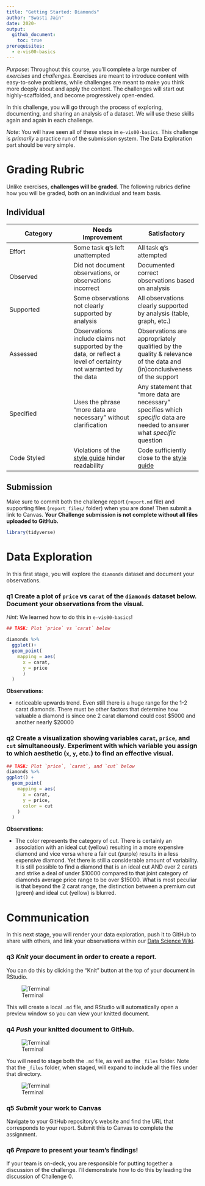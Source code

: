 ```yaml
---
title: "Getting Started: Diamonds"
author: "Swasti Jain"
date: 2020-
output:
  github_document:
    toc: true
prerequisites:
  - e-vis00-basics
---
```


*Purpose*: Throughout this course, you'll complete a large number of *exercises* and *challenges*. Exercises are meant to introduce content with easy-to-solve problems, while challenges are meant to make you think more deeply about and apply the content. The challenges will start out highly-scaffolded, and become progressively open-ended.

In this challenge, you will go through the process of exploring, documenting, and sharing an analysis of a dataset. We will use these skills again and again in each challenge.

*Note*: You will have seen all of these steps in `e-vis00-basics`. This challenge is *primarily* a practice run of the submission system. The Data Exploration part should be very simple.

<!-- include-rubric -->

# Grading Rubric

<!-- -------------------------------------------------- -->

Unlike exercises, **challenges will be graded**. The following rubrics define how you will be graded, both on an individual and team basis.

## Individual

<!-- ------------------------- -->

| Category | Needs Improvement | Satisfactory |
|----|----|----|
| Effort | Some task **q**'s left unattempted | All task **q**'s attempted |
| Observed | Did not document observations, or observations incorrect | Documented correct observations based on analysis |
| Supported | Some observations not clearly supported by analysis | All observations clearly supported by analysis (table, graph, etc.) |
| Assessed | Observations include claims not supported by the data, or reflect a level of certainty not warranted by the data | Observations are appropriately qualified by the quality & relevance of the data and (in)conclusiveness of the support |
| Specified | Uses the phrase "more data are necessary" without clarification | Any statement that "more data are necessary" specifies which *specific* data are needed to answer what *specific* question |
| Code Styled | Violations of the [style guide](https://style.tidyverse.org/) hinder readability | Code sufficiently close to the [style guide](https://style.tidyverse.org/) |

## Submission

<!-- ------------------------- -->

Make sure to commit both the challenge report (`report.md` file) and supporting files (`report_files/` folder) when you are done! Then submit a link to Canvas. **Your Challenge submission is not complete without all files uploaded to GitHub.**

```r
library(tidyverse)
```

# Data Exploration

<!-- -------------------------------------------------- -->

In this first stage, you will explore the `diamonds` dataset and document your observations.

### **q1** Create a plot of `price` vs `carat` of the `diamonds` dataset below. Document your observations from the visual.

*Hint*: We learned how to do this in `e-vis00-basics`!

```r
## TASK: Plot `price` vs `carat` below

diamonds %>% 
  ggplot()+
  geom_point(
    mapping = aes( 
      x = carat,   
      y = price        
      )
  )
```

**Observations**:

-   noticeable upwards trend. Even still there is a huge range for the 1-2 carat diamonds. There must be other factors that determine how valuable a diamond is since one 2 carat diamond could cost \$5000 and another nearly \$20000

### **q2** Create a visualization showing variables `carat`, `price`, and `cut` simultaneously. Experiment with which variable you assign to which aesthetic (`x`, `y`, etc.) to find an effective visual.

```r
## TASK: Plot `price`, `carat`, and `cut` below
diamonds %>% 
ggplot() +                
  geom_point(      
    mapping = aes( 
      x = carat,   
      y = price,  
      color = cut
    )
  )
```

**Observations**:

-   The color represents the category of cut. There is certainly an association with an ideal cut (yellow) resulting in a more expensive diamond and vice versa where a fair cut (purple) results in a less expensive diamond. Yet there is still a considerable amount of variability. It is still possible to find a diamond that is an ideal cut AND over 2 carats and strike a deal of under \$10000 compared to that joint category of diamonds average price range to be over \$15000. What is most peculiar is that beyond the 2 carat range, the distinction between a premium cut (green) and ideal cut (yellow) is blurred.

# Communication

<!-- -------------------------------------------------- -->

In this next stage, you will render your data exploration, push it to GitHub to share with others, and link your observations within our [Data Science Wiki](https://olin-data-science.fandom.com/wiki/Olin_Data_Science_Wiki).

### **q3** *Knit* your document in order to create a report.

You can do this by clicking the "Knit" button at the top of your document in RStudio.

![Terminal](./images/c00-knit.png)

This will create a local `.md` file, and RStudio will automatically open a preview window so you can view your knitted document.

### **q4** *Push* your knitted document to GitHub.

![Terminal](./images/c00-unstaged.png)

You will need to stage both the `.md` file, as well as the `_files` folder. Note that the `_files` folder, when staged, will expand to include all the files under that directory.

![Terminal](./images/c00-staged.png)

### **q5** *Submit* your work to Canvas

Navigate to your GitHub repository's website and find the URL that corresponds to your report. Submit this to Canvas to complete the assignment.

### **q6** *Prepare* to present your team's findings!

If your team is on-deck, you are responsible for putting together a discussion of the challenge. I'll demonstrate how to do this by leading the discussion of Challenge 0.
